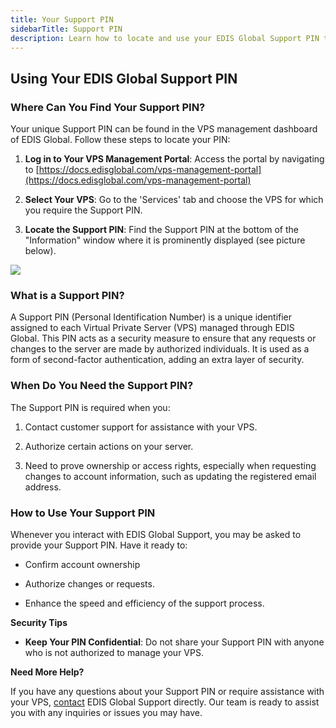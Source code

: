 ```yaml
---
title: Your Support PIN
sidebarTitle: Support PIN
description: Learn how to locate and use your EDIS Global Support PIN to manage your VPS securely. Essential information for VPS owners to confirm account ownership and authorize changes.
---
```


## Using Your EDIS Global Support PIN

### **Where Can You Find Your Support PIN?**

Your unique Support PIN can be found in the VPS management dashboard of EDIS Global. Follow these steps to locate your PIN:

1. **Log in to Your VPS Management Portal**: Access the portal by navigating to [https://docs.edisglobal.com/vps-management-portal](https://docs.edisglobal.com/vps-management-portal)

2. **Select Your VPS**: Go to the 'Services' tab and choose the VPS for which you require the Support PIN.

3. **Locate the Support PIN**: Find the Support PIN at the bottom of the "Information" window where it is prominently displayed (see picture below).

![](/assets/vps-support-pin.webp)

### **What is a Support PIN?**

A Support PIN (Personal Identification Number) is a unique identifier assigned to each Virtual Private Server (VPS) managed through EDIS Global. This PIN acts as a security measure to ensure that any requests or changes to the server are made by authorized individuals. It is used as a form of second-factor authentication, adding an extra layer of security.

### **When Do You Need the Support PIN?**

The Support PIN is required when you:

1. Contact customer support for assistance with your VPS.

2. Authorize certain actions on your server.

3. Need to prove ownership or access rights, especially when requesting changes to account information, such as updating the registered email address.

### **How to Use Your Support PIN**

Whenever you interact with EDIS Global Support, you may be asked to provide your Support PIN. Have it ready to:

* Confirm account ownership

* Authorize changes or requests.

* Enhance the speed and efficiency of the support process.

**Security Tips**

* **Keep Your PIN Confidential**: Do not share your Support PIN with anyone who is not authorized to manage your VPS.

**Need More Help?**

If you have any questions about your Support PIN or require assistance with your VPS, <a href="https://www.edisglobal.com/contact" target="_blank">contact</a> EDIS Global Support directly. Our team is ready to assist you with any inquiries or issues you may have.